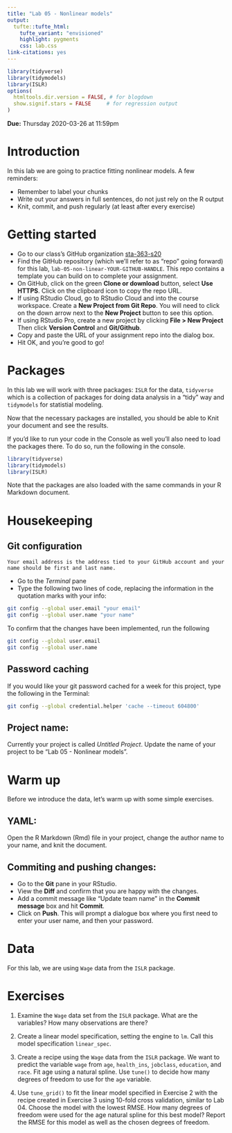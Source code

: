 ```yaml
---
title: "Lab 05 - Nonlinear models"
output: 
  tufte::tufte_html:
    tufte_variant: "envisioned"
    highlight: pygments
    css: lab.css
link-citations: yes
---
```


```r
library(tidyverse)
library(tidymodels)
library(ISLR)
options(
  htmltools.dir.version = FALSE, # for blogdown
  show.signif.stars = FALSE     # for regression output
)
```

**Due:** Thursday 2020-03-26 at 11:59pm

# Introduction

In this lab we are going to practice fitting nonlinear models. A few reminders:

* Remember to label your chunks
* Write out your answers in full sentences, do not just rely on the R output
* Knit, commit, and push regularly (at least after every exercise)

# Getting started

- Go to our class's GitHub organization [sta-363-s20](https://github.com/sta-363-s20)
- Find the GitHub repository (which we'll refer to as "repo" going forward) for this lab, `lab-05-non-linear-YOUR-GITHUB-HANDLE`. This repo contains a template you can build on to complete your assignment.
- On GitHub, click on the green **Clone or download** button, select **Use HTTPS**. Click on the clipboard icon to copy the repo URL.
- If using RStudio Cloud, go to RStudio Cloud and into the course workspace. Create a **New Project from Git Repo**. You will need to click on the down arrow next to the **New Project** button to see this option.
- If using RStudio Pro, create a new project by clicking **File > New Project** Then click **Version Control** and **Git/Github**.
- Copy and paste the URL of your assignment repo into the dialog box.
- Hit OK, and you're good to go!
 
# Packages

In this lab we will work with three packages: `ISLR` for the data, `tidyverse` which is a collection of packages for doing data analysis in a "tidy" way and `tidymodels` for statistial modeling.

Now that the necessary packages are installed, you should be able to Knit your document and see the results.

If you'd like to run your code in the Console as well you'll also need to load the packages there. To do so, run the following in the console. 

```r
library(tidyverse) 
library(tidymodels)
library(ISLR)
```

Note that the packages are also loaded with the same commands in your R Markdown document.

# Housekeeping

## Git configuration

```marginfigure
Your email address is the address tied to your GitHub account and your name should be first and last name.
```

- Go to the *Terminal* pane
- Type the following two lines of code, replacing the information in the quotation marks with your info:

```bash
git config --global user.email "your email"
git config --global user.name "your name"
```

To confirm that the changes have been implemented, run the following

```bash
git config --global user.email
git config --global user.name
```

## Password caching

If you would like your git password cached for a week for this project, type the following in the Terminal:

```bash
git config --global credential.helper 'cache --timeout 604800'
```

## Project name: 

Currently your project is called *Untitled Project*. Update the name of your project to be "Lab 05 - Nonlinear models".

# Warm up

Before we introduce the data, let's warm up with some simple exercises.

## YAML: 

Open the R Markdown (Rmd) file in your project, change the author name to your name, and knit the document.

## Commiting and pushing changes:

- Go to the **Git** pane in your RStudio. 
- View the **Diff** and confirm that you are happy with the changes.
- Add a commit message like "Update team name" in the **Commit message** box and hit **Commit**.
- Click on **Push**. This will prompt a dialogue box where you first need to enter your user name, and then your password.

# Data

For this lab, we are using `Wage` data from the `ISLR` package.

# Exercises

1. Examine the `Wage` data set from the `ISLR` package. What are the variables? How many observations are there?

2. Create a linear model specification, setting the engine to `lm`. Call this model specification `linear_spec`.

3. Create a recipe using the `Wage` data from the `ISLR` package. We want to predict the variable `wage` from `age`, `health_ins`, `jobclass`, `education`, and `race`. Fit age using a natural spline. Use `tune()` to decide how many degrees of freedom to use for the `age` variable.

4. Use `tune_grid()` to fit the linear model specified in Exercise 2 with the recipe created in Exercise 3 using 10-fold cross validation, similar to Lab 04. Choose the model with the lowest RMSE. How many degrees of freedom were used for the age natural spline for this best model? Report the RMSE for this model as well as the chosen degrees of freedom.



